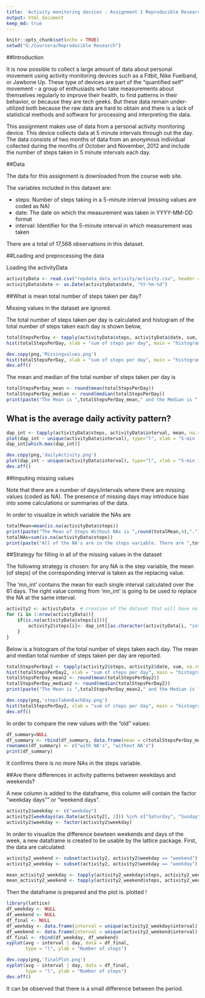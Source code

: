 ```yaml
---
title: 'Activity monitoring devices : Assignment 1 Reproducible Research'
output: html_document
keep_md: true
---
```


```r
knitr::opts_chunk$set(echo = TRUE)
setwd("G:/Coursera/Reproducible Research")
```

##Introduction

It is now possible to collect a large amount of data about personal movement using activity monitoring devices such as a Fitbit, Nike Fuelband, or Jawbone Up. These type of devices are part of the "quantified self" movement - a group of enthusiasts who take measurements about themselves regularly to improve their health, to find patterns in their behavior, or because they are tech geeks. But these data remain under-utilized both because the raw data are hard to obtain and there is a lack of statistical methods and software for processing and interpreting the data.

This assignment makes use of data from a personal activity monitoring device. This device collects data at 5 minute intervals through out the day. The data consists of two months of data from an anonymous individual collected during the months of October and November, 2012 and include the number of steps taken in 5 minute intervals each day.

##Data

The data for this assignment is downloaded from the course web site.

The variables included in this dataset are:

- steps: Number of steps taking in a 5-minute interval (missing values are coded as NA)
- date: The date on which the measurement was taken in YYYY-MM-DD format
- interval: Identifier for the 5-minute interval in which measurement was taken

There are a total of 17,568 observations in this dataset.

##Loading and preprocessing the data

Loading the activityData


```r
activityData <- read.csv("repdata_data_activity/activity.csv", header = TRUE, sep = ",")
activityData$date <- as.Date(activityData$date, "%Y-%m-%d")
```

##What is mean total number of steps taken per day?

Missing values in the dataset are ignored.

The total number of steps taken per day is calculated and histogram of the total number of steps taken each day is shown below,

```r
totalStepsPerDay <- tapply(activityData$steps, activityData$date, sum, na.rm=T)
hist(totalStepsPerDay, xlab = "sum of steps per day", main = "histogram of steps per day")
```
```r
dev.copy(png,'Missingvalues.png')
hist(totalStepsPerDay, xlab = "sum of steps per day", main = "histogram of steps per day")
dev.off()
```

The mean and median of the total number of steps taken per day is 

```r
totalStepsPerDay_mean <- round(mean(totalStepsPerDay))
totalStepsPerDay_median <- round(median(totalStepsPerDay))
print(paste("The Mean is ",totalStepsPerDay_mean," and the Median is ",totalStepsPerDay_median))
```

## What is the average daily activity pattern?

```r
dap_int <- tapply(activityData$steps, activityData$interval, mean, na.rm=T)
plot(dap_int ~ unique(activityData$interval), type="l", xlab = "5-min interval")
dap_int[which.max(dap_int)]
```
```r
dev.copy(png,'dailyActivity.png')
plot(dap_int ~ unique(activityData$interval), type="l", xlab = "5-min interval")
dev.off()
```
##Imputing missing values

Note that there are a number of days/intervals where there are missing values (coded as NA). The presence of missing days may introduce bias into some calculations or summaries of the data.

In order to visualize in which variable the NAs are

```r
totalMean=mean(is.na(activityData$steps))
print(paste("The Mean of Steps Without NAs is ",round(totalMean,4),"."))
totalNAs=sum(is.na(activityData$steps))
print(paste("All of the NA's are in the steps variable. There are ",totalNAs," NA's."))
```

##Strategy for filling in all of the missing values in the dataset

The following strategy is chosen: for any NA is the step variable, the mean (of steps) of the corresponding interval is taken as the replacing value.

The 'mn_int' contains the mean for each single interval calculated over the 61 days. The right value coming from 'mn_int' is going to be used to replace the NA at the same interval.

```r
activity2 <- activityData  # creation of the dataset that will have no more NAs
for (i in 1:nrow(activityData)){
    if(is.na(activityData$steps[i])){
        activity2$steps[i]<- dap_int[[as.character(activityData[i, "interval"])]]
    }
}

```

Below is a histogram of the total number of steps taken each day. The mean and median total number of steps taken per day are reported.

```r
totalStepsPerDay2 <- tapply(activity2$steps, activity2$date, sum, na.rm=T)
hist(totalStepsPerDay2, xlab = "sum of steps per day", main = "histogram of steps per day")
totalStepsPerDay_mean2 <- round(mean(totalStepsPerDay2))
totalStepsPerDay_median2 <- round(median(totalStepsPerDay2))
print(paste("The Mean is ",totalStepsPerDay_mean2," and the Median is ",totalStepsPerDay_median2))
```

```r
dev.copy(png,'stepsTakenEachDay.png')
hist(totalStepsPerDay2, xlab = "sum of steps per day", main = "histogram of steps per day")
dev.off()
```

In order to compare the new values with the "old" values:
```r
df_summary=NULL
df_summary <- rbind(df_summary, data.frame(mean = c(totalStepsPerDay_mean, totalStepsPerDay_mean2), median = c(totalStepsPerDay_median, totalStepsPerDay_median2)))
rownames(df_summary) <- c("with NA's", "without NA's")
print(df_summary)
```

It confirms there is no more NAs in the steps variable.

##Are there differences in activity patterns between weekdays and weekends?

A new column is added to the dataframe, this column will contain the factor "weekday days"" or "weekend days".
```r
activity2$weekday <- c("weekday")
activity2[weekdays(as.Date(activity2[, 2])) %in% c("Saturday", "Sunday", "samedi", "dimanche", "saturday", "sunday", "Samedi", "Dimanche"), ][4] <- c("weekend")
activity2$weekday <- factor(activity2$weekday)
```

In order to visualize the difference bewteen weekends and days of the week, a new dataframe is created to be usable by the lattice package. First, the data are calculated:

```r
activity2_weekend <- subset(activity2, activity2$weekday == "weekend")
activity2_weekday <- subset(activity2, activity2$weekday == "weekday")

mean_activity2_weekday <- tapply(activity2_weekday$steps, activity2_weekday$interval, mean)
mean_activity2_weekend <- tapply(activity2_weekend$steps, activity2_weekend$interval, mean)
```
Then the dataframe is prepared and the plot is. plotted !

```r
library(lattice)
df_weekday <- NULL
df_weekend <- NULL
df_final <- NULL
df_weekday <- data.frame(interval = unique(activity2_weekday$interval), avg = as.numeric(mean_activity2_weekday), day = rep("weekday", length(mean_activity2_weekday)))
df_weekend <- data.frame(interval = unique(activity2_weekend$interval), avg = as.numeric(mean_activity2_weekend), day = rep("weekend", length(mean_activity2_weekend)))
df_final <- rbind(df_weekday, df_weekend)
xyplot(avg ~ interval | day, data = df_final,
       type = "l", ylab = "Number of steps")
```
```r
dev.copy(png,'finalPlot.png')
xyplot(avg ~ interval | day, data = df_final,
       type = "l", ylab = "Number of steps")
dev.off()
```

It can be observed that there is a small difference between the period.